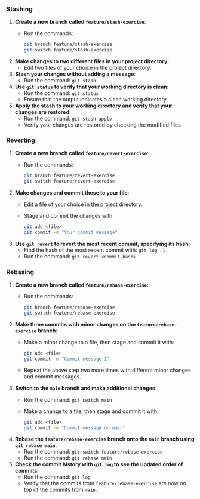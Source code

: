### Stashing

1. **Create a new branch called `feature/stash-exercise`**:
    - Run the commands:
      ```sh
      git branch feature/stash-exercise
      git switch feature/stash-exercise
      ```

2. **Make changes to two different files in your project directory**:
    - Edit two files of your choice in the project directory.

3. **Stash your changes without adding a message**:
    - Run the command: `git stash`

4. **Use `git status` to verify that your working directory is clean**:
    - Run the command: `git status`
    - Ensure that the output indicates a clean working directory.

5. **Apply the stash to your working directory and verify that your changes are restored**:
    - Run the command: `git stash apply`
    - Verify your changes are restored by checking the modified files.

### Reverting

1. **Create a new branch called `feature/revert-exercise`**:
    - Run the commands:
      ```sh
      git branch feature/revert-exercise
      git switch feature/revert-exercise
      ```

2. **Make changes and commit these to your file**:
    - Edit a file of your choice in the project directory.
    - Stage and commit the changes with:
      ```sh
      git add <file>
      git commit -m "Your commit message"
      ```

3. **Use `git revert` to revert the most recent commit, specifying its hash**:
    - Find the hash of the most recent commit with: `git log -1`
    - Run the command: `git revert <commit-hash>`

### Rebasing

1. **Create a new branch called `feature/rebase-exercise`**:
    - Run the commands:
      ```sh
      git branch feature/rebase-exercise
      git switch feature/rebase-exercise
      ```

2. **Make three commits with minor changes on the `feature/rebase-exercise` branch**:
    - Make a minor change to a file, then stage and commit it with:
      ```sh
      git add <file>
      git commit -m "Commit message 1"
      ```
    - Repeat the above step two more times with different minor changes and commit messages.

3. **Switch to the `main` branch and make additional changes**:
    - Run the command: `git switch main`
    - Make a change to a file, then stage and commit it with:
      ```sh
      git add <file>
      git commit -m "Commit message on main"
      ```

4. **Rebase the `feature/rebase-exercise` branch onto the `main` branch using `git rebase main`**:
    - Run the command: `git switch feature/rebase-exercise`
    - Run the command: `git rebase main`

5. **Check the commit history with `git log` to see the updated order of commits**:
    - Run the command: `git log`
    - Verify that the commits from `feature/rebase-exercise` are now on top of the commits from `main`.
